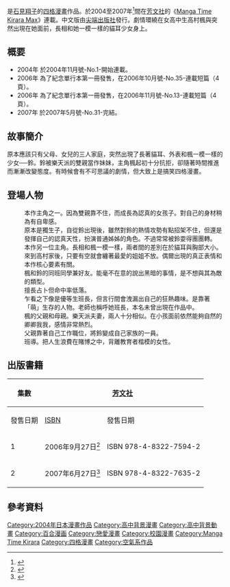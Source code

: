 {{Infobox animanga/Headerofja
|標題= 鈴鈴妹妹！
|圖像= スズナリ!.jpg
|尺寸= 
|說明= 《鈴鈴妹妹！》第1本漫畫封面
|日文名稱= スズナリ!
|英文名稱= 
|類型= 四格漫畫
}}
{{Infobox animanga/Manga
|標題= 
|作者= [[石見翔子|石見翔子]]
|作畫= 
|出版社= {{flagicon|Japan}} [[芳文社|芳文社]]<br/>{{flagicon|Taiwan}} [[尖端出版社|尖端出版社]]
|其他出版社= 
|連載雜誌= [[Manga_Time_Kirara_Max|Manga Time Kirara Max]]
|label= Manga Time KR Comics  
|發售日= 
|開始= 2004年11月號
|結束= 2007年5月號
|冊數= 全2冊
|話數= 
|其他= 
}}
{{Infobox animanga/Footerofja}}

{{日本作品|'''鈴鈴妹妹！'''|スズナリ!}}是[[石見翔子|石見翔子]]的[[四格漫畫|四格漫畫]]作品。於2004至2007年<ref>{{cite web|url=http://www.dokidokivisual.com/magazine/max/book/index.php?mid=15|script-title=ja:まんがタイムきららMAX 2007年5月号|work=Manga TIme Kirara Web|publisher=[[芳文社|芳文社]]|accessdate=2016年5月20日|language=ja|archive-date=2020年4月13日|archive-url=https://web.archive.org/web/20200413044508/http://www.dokidokivisual.com/magazine/max/book/index.php?mid=15|dead-url=no}}</ref>間在[[芳文社|芳文社]]的《[[Manga_Time_Kirara_Max|Manga Time Kirara Max]]》連載。中文版由[[尖端出版社|尖端出版社]]發行。劇情環繞在女高中生高村楓與突然出現在她面前，長相和她一模一樣的貓耳少女身上。

==概要==
*2004年 於{{lang|ja|月刊まんがタイムきららMAX}}2004年11月號-No.1-開始連載。
*2006年 為了紀念單行本第一冊發售，在{{lang|ja|月刊まんがタイムきらら}}2006年10月號-No.35-連載短篇（4頁）。
*2006年 為了紀念單行本第一冊發售，在{{lang|ja|月刊まんがタイムきららCarat}}2006年11月號-No.13-連載短篇（4頁）。
*2007年 於{{lang|ja|月刊まんがタイムきららMAX}}2007年5月號-No.31-完結。

==故事簡介==
原本應該只有父母、女兒的三人家庭，突然出現了長著貓耳、外表和楓一模一樣的少女──鈴。鈴被樂天派的雙親當作妹妹，主角楓起初十分抗拒，卻隨著時間推進而漸漸改變態度。有時候會有不可思議的劇情，但大致上是搞笑四格漫畫。

==登場人物==
;{{nihongo|高村 楓|高村 楓（たかむら かえで）}}
:本作主角之一。因為雙親靠不住，而成長為認真的女孩子。對自己的身材稍為有自卑感。
:原本是獨生子，自從鈴出現後，雖然對鈴的熱情攻勢有點招架不住，但還是發揮自己的認真天性，扮演普通姊姊的角色。不過常常被鈴耍得團團轉。
;{{nihongo|高村 鈴|高村 鈴（たかむら すず）}}
:本作另一位主角。長相和楓一模一樣，兩者間的差別在於貓耳與胸部大小。來到高村家後，只要有空就會纏著最愛的姐姐不放。偶爾出現的真正表情和本作核心要素有關。
;{{nihongo|夏美|夏美（なつみ）}}
:楓和鈴的同班同學兼好友。能毫不在意的說出黑暗的事情，是不想與其為敵的類型。
:擅長占卜但命中率低落。
;{{nihongo|班長|委員長}}
:乍看之下像是優等生班長，但言行間會洩漏出自己的狂熱趣味。是靠著「萌」生存的人物。老師也稱呼她班長，本名未曾出現在作品中。
;{{nihongo|爸爸（瀨治）、媽媽（湊）|パパ（よりはる）、ママ（みなと）}}
:楓的父親和母親。樂天派夫妻，兩人十分相似。在小孩面前依然能夠自然的卿卿我我，感情非常熱烈。
:父親靠著自己工作職位，將鈴變成自己家族的一員。
;{{nihongo|江藤老師|江藤先生（えとう）}}
:班導。把人生浪費在賭博之中，背離教育者楷模的女性。

==出版書籍==
{| class="wikitable" style="font-size:small"
!rowspan="2"|集數
!colspan="2"|{{flagicon|JPN}} [[芳文社|芳文社]]
!colspan="2"|{{flagicon|TWN}} [[尖端出版|尖端出版]]
|-
!發售日期!![[ISBN|ISBN]]!!發售日期!![[EAN|EAN]]
|-
! 1
| 2006年9月27日<ref>{{cite web|url=http://www.amazon.co.jp/dp/4832275941/|script-title=ja:スズナリ! (1) (まんがタイムKRコミックス)|publisher=[[Amazon.co.jp|Amazon.co.jp]]|accessdate=2016年1月11日|language=ja|archive-date=2019年7月1日|archive-url=https://web.archive.org/web/20190701115536/https://www.amazon.co.jp/dp/4832275941/|dead-url=no}}</ref>||ISBN 978-4-8322-7594-2
| 2008年5月15日<ref>{{cite web|url=http://www.spp.com.tw/spp2006/all/asp/search/bookfile.asp?bc=21216016|title=鈴鈴妹妹！(01)|publisher=[[尖端出版社|尖端出版社]]|accessdate=2016年1月11日|archive-date=2020年4月13日|archive-url=https://web.archive.org/web/20200413044523/http://www.spp.com.tw/spp2006/all/asp/search/bookfile.asp?bc=21216016|dead-url=no}}</ref>||EAN 471-7702-21643-6
|-
! 2
| 2007年6月27日<ref>{{cite web|url=http://www.amazon.co.jp/dp/4832276352/|script-title=ja:スズナリ! (2) (まんがタイムKRコミックス)|publisher=Amazon.co.jp|accessdate=2016年1月11日|language=ja|archive-date=2020年4月13日|archive-url=https://web.archive.org/web/20200413044518/https://www.amazon.co.jp/dp/4832276352/|dead-url=no}}</ref>||ISBN 978-4-8322-7635-2
| || 
|}

==參考資料==
{{reflist}}

{{DEFAULTSORT:Suzunari!}}
[[Category:2004年日本漫畫作品|Category:2004年日本漫畫作品]]
[[Category:高中背景漫畫|Category:高中背景漫畫]]
[[Category:高中背景動畫|Category:高中背景動畫]]
[[Category:百合漫画|Category:百合漫画]]
[[Category:戀愛漫畫|Category:戀愛漫畫]]
[[Category:校園漫畫|Category:校園漫畫]]
[[Category:Manga_Time_Kirara|Category:Manga Time Kirara]]
[[Category:四格漫畫|Category:四格漫畫]]
[[Category:空氣系作品|Category:空氣系作品]]
